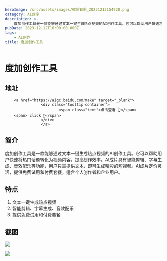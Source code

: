 ```yaml
---
heroImage: /src/assets/images/微信截图_20231213154928.png
category: AI效率
description: >-
    度加创作工具是一款能够通过文本一键生成热点视频的AI创作工具。它可以帮助用户快速将热门话题转化为视频内容，提高创作效率。AI成片具有智能剪辑、字幕生成、音效配乐等功能，用户只需提供文本，即可生成精彩的短视频。AI成片定价灵活，提供免费试用和付费套餐，适合个人创作者和企业用户。
pubDate: 2023-12-12T16:00:00.000Z
tags:
    - AI创作
title: 度加创作工具
---
```


# 度加创作工具

## 地址

        <a href="https://aigc.baidu.com/make" target="_blank">
                    <div class="tooltip-container">
                            <span class="text">点击查看 👆</span>
        <span> click 👋</span>
                    </div>
                    </a>
## 简介

度加创作工具是一款能够通过文本一键生成热点视频的AI创作工具。它可以帮助用户快速将热门话题转化为视频内容，提高创作效率。AI成片具有智能剪辑、字幕生成、音效配乐等功能，用户只需提供文本，即可生成精彩的短视频。AI成片定价灵活，提供免费试用和付费套餐，适合个人创作者和企业用户。

## 特点

1. 文本一键生成热点视频
2. 智能剪辑、字幕生成、音效配乐
3. 提供免费试用和付费套餐

## 截图

![](/src/assets/images/微信截图_20231213154928.png)

![](/src/assets/images/微信截图_20231213155020.png)
